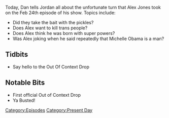 {{DEFAULTSORT:
    #_EPISODE_0016:February 24, 2017
}}{{Episode
    | title           = February 24, 2017
    | caption         = Listen to this episode on [https://knowledgefight.libsyn.com/knowledge-fight-feb-24-2017 Libsyn] [https://open.spotify.com/episode/3FCXFT5Q7QYwAVu0kAaOR5 Spotify]
    | episodeNumber   = 16
    | length          = 02:03:24
    | airDate         = February 27, 2017
    | coverageDate    = February 24, 2017
    | episodeType     = [[:Category:Present Day|Present Day]]
    | oocDrop         = Sounds like pedophilia to me, brah
    | previousEpisode = [[15: February 20-21, 2017]]
    | nextEpisode     = [[17: February 7, 2017]]
}}

{{Stub}}

Today, Dan tells Jordan all about the unfortunate turn that Alex Jones took on the Feb 24th episode of his show.  Topics include:

*Did they take the bait with the pickles?
*Does Alex want to kill trans people?
*Does Alex think he was born with super powers?
*Was Alex joking when he said repeatedly that Michelle Obama is a man?

==Tidbits==

*Say hello to the Out Of Context Drop

==Notable Bits==

*First official Out of Context Drop
*Ya Busted!

[[Category:Episodes]]
[[Category:Present Day]]
